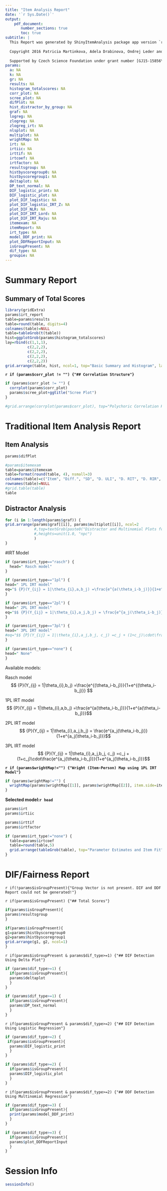 ```yaml
---
title: "Item Analysis Report"
date: '`r Sys.Date()`'
output: 
    pdf_document:
       number_sections: true
       toc: true
subtitle: |
  This Report was generated by ShinyItemAnalysis package app version `r packageVersion("ShinyItemAnalysis")`
  
  Copyright 2016 Patricia Martinkova, Adela Drabinova, Ondrej Leder and Jakub Houdek.
  
  Supported by Czech Science Foundation under grant number [GJ15-15856Y](http://www.cs.cas.cz/martinkova/psychometrics.html)
params:
  a: NA
  k: NA
  gr: NA
  results: NA
  histogram_totalscores: NA
  corr_plot: NA
  scree_plot: NA
  difPlot: NA
  hist_distractor_by_group: NA
  graf: NA
  logreg: NA
  zlogreg: NA
  zlogreg_irt: NA
  nlsplot: NA
  multiplot: NA
  wrightMap: NA
  irt: NA
  irtiic: NA
  irttif: NA
  irtcoef: NA
  irtfactor: NA
  resultsgroup: NA
  histbyscoregroup0: NA
  histbyscoregroup1: NA
  deltaplot: NA
  DP_text_normal: NA
  DIF_logistic_print: NA
  DIF_logistic_plot: NA
  plot_DIF_logistic: NA
  plot_DIF_logistic_IRT_Z: NA
  plot_DIF_NLR: NA
  plot_DIF_IRT_Lord: NA
  plot_DIF_IRT_Raju: NA
  itemexam: NA
  itemReport: NA
  irt_type: NA
  model_DDF_print: NA
  plot_DDFReportInput: NA
  isGroupPresent: NA
  dif_type: NA
  groupie: NA
---
```

\pagebreak

# Summary Report

## Summary of Total Scores

```r

library(gridExtra)
params$irt_report
table=params$results
table=round(table, digits=4)
colnames(table)=NULL
table=tableGrob(t(table))
hist=ggplotGrob(params$histogram_totalscores)
lay=rbind(c(1,1,1),
          c(2,2,2),
          c(2,2,2),
          c(2,2,2),
          c(2,2,2))
grid.arrange(table, hist, ncol=1, top="Basic Summary and Histogram", layout_matrix=lay)

```

**`r if (params$corr_plot != "") {"## Correlation Structure"}`**

```r
if (params$corr_plot != "") {
  corrplot(params$corr_plot)
  params$scree_plot+ggtitle("Scree Plot")
}

#grid.arrange(corrplot(params$corr_plot), top="Polychoric Correlation Heat Map")

```


\pagebreak


# Traditional Item Analysis Report

## Item Analysis

```r
params$difPlot
```

```r
#params$itemexam
table=params$itemexam
table=format(round(table, 4), nsmall=3)
colnames(table)=c("Item", "Diff.", "SD", "D. ULI", "D. RIT", "D. RIR", "Alpha Drop")
rownames(table)=NULL
#grid.table(table)
table
```

## Distractor Analysis

```r
for (i in 1:length(params$graf)) {
grid.arrange(params$graf[[i]], params$multiplot[[i]], ncol=2
             #,top=textGrob(paste0("Distractor and Multinomial Plots for item ",i), gp=gpar(fontsize=15))
             #,heights=unit(1.0, "npc")
             )
}
```


\pagebreak

#IRT Model

```r
if (params$irt_type=="rasch") {
  head=" Rasch model"
}

if (params$irt_type=="1pl") {
head=" 1PL IRT model"
eq="$ {P}(Y_{ij} = 1|\theta_{i},a,b_j) =\frac{e^{a(\theta_i-b_j)}}{1+e^{a(\theta_i-b_j)}} $"
}

if (params$irt_type=="2pl") {
head=" 2PL IRT model"
eq="$$ {P}(Y_{ij} = 1|\theta_{i},a_j,b_j) = \frac{e^{a_j(\theta_i-b_j)}}{1+e^{a_j(\theta_i-b_j)}}$$"
}

if (params$irt_type=="3pl") {
head=" 3PL IRT model"
#eq="$$ {P}(Y_{ij} = 1|\theta_{i},a_j,b_j, c_j) =c_j + (1+c_j)\cdot\frac{e^{a_j(\theta_i-b_j)}}{1+e^{a_j(\theta_i-b_j)}}$$"
}

if (params$irt_type=="none") {
head=" None"
}
```



Available models:

Rasch model
$$ {P}(Y_{ij} = 1|\theta_{i},b_j) =\frac{e^{(\theta_i-b_j)}}{1+e^{(\theta_i-b_j)}} $$

1PL IRT model
$$ {P}(Y_{ij} = 1|\theta_{i},a,b_j) =\frac{e^{a(\theta_i-b_j)}}{1+e^{a(\theta_i-b_j)}}$$

2PL IRT model
$$ {P}(Y_{ij} = 1|\theta_{i},a_j,b_j) = \frac{e^{a_j(\theta_i-b_j)}}{1+e^{a_j(\theta_i-b_j)}}$$

3PL IRT model
$$ {P}(Y_{ij} = 1|\theta_{i},a_j,b_j, c_j) =c_j + (1+c_j)\cdot\frac{e^{a_j(\theta_i-b_j)}}{1+e^{a_j(\theta_i-b_j)}}$$

**`r if (params$wrightMap!="") {"Wright (Item-Person) Map using 1PL IRT Model"}`**

```r
if (params$wrightMap!="") {
  wrightMap(params$wrightMap[[1]], params$wrightMap[[2]], item.side=itemClassic)
}
```

\pagebreak

**Selected model:`r head`**

```r
params$irt
params$irtiic
```

\pagebreak

```r
params$irttif
params$irtfactor
```

```r
if (params$irt_type!="none") {
  table=params$irtcoef
  table=round(table,5)
  grid.arrange(tableGrob(table), top="Parameter Estimates and Item Fit")
}

```



\pagebreak


# DIF/Fairness Report

`r if(!params$isGroupPresent){"Group Vector is not present. DIF and DDF Report could not be generated!"}`

`r if(params$isGroupPresent) {"## Total Scores"}`

```r
if(params$isGroupPresent){
params$resultsgroup
}
```

```r

if(params$isGroupPresent){
g1=params$histbyscoregroup0
g2=params$histbyscoregroup1
grid.arrange(g1, g2, ncol=1)
}
```

`r if(params$isGroupPresent & params$dif_type>=1) {"## DIF Detection Using Delta Plot"}`

```r
if (params$dif_type>=1) {
  if(params$isGroupPresent){
  params$deltaplot
  }
}
```

```r
if (params$dif_type>=1) {
  if(params$isGroupPresent){
  params$DP_text_normal
  }
}
```

`r if(params$isGroupPresent & params$dif_type>=2) {"## DIF Detection Using Logistic Regression"}`

```r
if (params$dif_type>=2) {
 if(params$isGroupPresent){
  params$DIF_logistic_print
  } 
}
```

```r
if (params$dif_type>=2) {
  if(params$isGroupPresent){
  params$DIF_logistic_plot
  }
}
```

`r if(params$isGroupPresent & params$dif_type>=2) {"## DDF Detection Using Multinomial Regression"}`

```r
if (params$dif_type>=3) {
  if(params$isGroupPresent){
  print(params$model_DDF_print)
  }
}
```

```r
if (params$dif_type>=3) {
  if(params$isGroupPresent){
  params$plot_DDFReportInput
  }
}
```

\pagebreak

# Session Info

```r
sessionInfo()
```

\pagebreak
